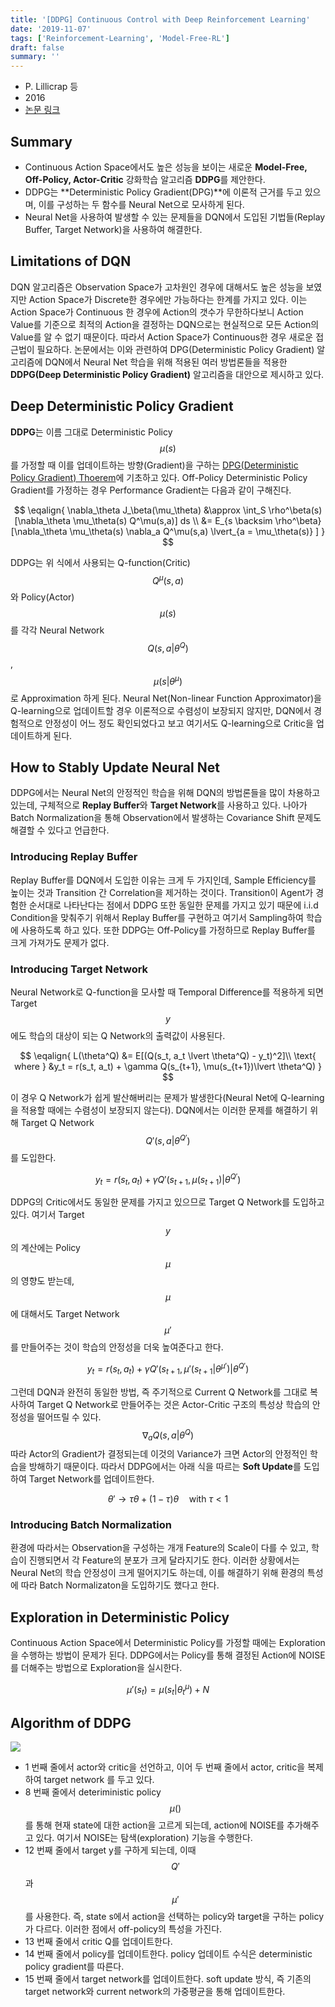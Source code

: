 ```yaml
---
title: '[DDPG] Continuous Control with Deep Reinforcement Learning'
date: '2019-11-07'
tags: ['Reinforcement-Learning', 'Model-Free-RL']
draft: false
summary: ''
---
```


- P. Lillicrap 등
- 2016
- [논문 링크](https://arxiv.org/abs/1509.02971)

## Summary

- Continuous Action Space에서도 높은 성능을 보이는 새로운 **Model-Free, Off-Policy, Actor-Critic** 강화학습 알고리즘 **DDPG**를 제안한다.
- DDPG는 **Deterministic Policy Gradient(DPG)**에 이론적 근거를 두고 있으며, 이를 구성하는 두 함수를 Neural Net으로 모사하게 된다.
- Neural Net을 사용하여 발생할 수 있는 문제들을 DQN에서 도입된 기법들(Replay Buffer, Target Network)을 사용하여 해결한다.

## Limitations of DQN

DQN 알고리즘은 Observation Space가 고차원인 경우에 대해서도 높은 성능을 보였지만 Action Space가 Discrete한 경우에만 가능하다는 한계를 가지고 있다. 이는 Action Space가 Continuous 한 경우에 Action의 갯수가 무한하다보니 Action Value를 기준으로 최적의 Action을 결정하는 DQN으로는 현실적으로 모든 Action의 Value를 알 수 없기 때문이다. 따라서 Action Space가 Continuous한 경우 새로운 접근법이 필요하다. 논문에서는 이와 관련하여 DPG(Deterministic Policy Gradient) 알고리즘에 DQN에서 Neural Net 학습을 위해 적용된 여러 방법론들을 적용한 **DDPG(Deep Deterministic Policy Gradient)** 알고리즘을 대안으로 제시하고 있다.

## Deep Deterministic Policy Gradient

**DDPG**는 이름 그대로 Deterministic Policy $$\mu(s)$$를 가정할 때 이를 업데이트하는 방향(Gradient)을 구하는 [DPG(Deterministic Policy Gradient) Thoerem](http://proceedings.mlr.press/v32/silver14.pdf?CFID=6293331&CFTOKEN=eaaee2b6cc8c9889-7610350E-DCAB-7633-E69F572DC210F301)에 기초하고 있다. Off-Policy Deterministic Policy Gradient를 가정하는 경우 Performance Gradient는 다음과 같이 구해진다.

$$
\eqalign{
\nabla_\theta J_\beta(\mu_\theta) &\approx \int_S \rho^\beta(s) [\nabla_\theta \mu_\theta(s) Q^\mu(s,a)] ds \\
&= E_{s \backsim \rho^\beta} [\nabla_\theta \mu_\theta(s) \nabla_a Q^\mu(s,a) \lvert_{a = \mu_\theta(s)} ]
}
$$

DDPG는 위 식에서 사용되는 Q-function(Critic) $$Q^\mu(s,a)$$와 Policy(Actor) $$\mu(s)$$를 각각 Neural Network $$Q(s,a \lvert \theta^Q)$$, $$\mu(s \lvert \theta^\mu)$$로 Approximation 하게 된다. Neural Net(Non-linear Function Approximator)을 Q-learning으로 업데이트할 경우 이론적으로 수렴성이 보장되지 않지만, DQN에서 경험적으로 안정성이 어느 정도 확인되었다고 보고 여기서도 Q-learning으로 Critic을 업데이트하게 된다.

## How to Stably Update Neural Net

DDPG에서는 Neural Net의 안정적인 학습을 위해 DQN의 방법론들을 많이 차용하고 있는데, 구체적으로 **Replay Buffer**와 **Target Network**를 사용하고 있다. 나아가 Batch Normalization을 통해 Observation에서 발생하는 Covariance Shift 문제도 해결할 수 있다고 언급한다.

### Introducing Replay Buffer

Replay Buffer를 DQN에서 도입한 이유는 크게 두 가지인데, Sample Efficiency를 높이는 것과 Transition 간 Correlation을 제거하는 것이다. Transition이 Agent가 경험한 순서대로 나타난다는 점에서 DDPG 또한 동일한 문제를 가지고 있기 때문에 i.i.d Condition을 맞춰주기 위해서 Replay Buffer를 구현하고 여기서 Sampling하여 학습에 사용하도록 하고 있다. 또한 DDPG는 Off-Policy를 가정하므로 Replay Buffer를 크게 가져가도 문제가 없다.

### Introducing Target Network

Neural Network로 Q-function을 모사할 때 Temporal Difference를 적용하게 되면 Target $$y$$에도 학습의 대상이 되는 Q Network의 출력값이 사용된다.

$$
\eqalign{
L(\theta^Q) &= E[(Q(s_t, a_t \lvert \theta^Q) - y_t)^2]\\
\text{ where } &y_t = r(s_t, a_t) + \gamma Q(s_{t+1}, \mu(s_{t+1})\lvert \theta^Q)
}
$$

이 경우 Q Network가 쉽게 발산해버리는 문제가 발생한다(Neural Net에 Q-learning을 적용할 때에는 수렴성이 보장되지 않는다). DQN에서는 이러한 문제를 해결하기 위해 Target Q Network $$Q'(s,a \lvert \theta^{Q'})$$를 도입한다.

$$
y_t = r(s_t, a_t) + \gamma Q'(s_{t+1}, \mu(s_{t+1})\lvert \theta^{Q'})
$$

DDPG의 Critic에서도 동일한 문제를 가지고 있으므로 Target Q Network를 도입하고 있다. 여기서 Target $$y$$의 계산에는 Policy $$\mu$$의 영향도 받는데, $$\mu$$에 대해서도 Target Network $$\mu'$$를 만들어주는 것이 학습의 안정성을 더욱 높여준다고 한다.

$$
y_t = r(s_t, a_t) + \gamma Q'(s_{t+1}, \mu'(s_{t+1} \lvert \theta^{\mu'})\lvert \theta^{Q'})
$$

그런데 DQN과 완전히 동일한 방법, 즉 주기적으로 Current Q Network를 그대로 복사하여 Target Q Network로 만들어주는 것은 Actor-Critic 구조의 특성상 학습의 안정성을 떨어뜨릴 수 있다. $$\nabla_a Q(s,a \lvert \theta^{Q})$$ 따라 Actor의 Gradient가 결정되는데 이것의 Variance가 크면 Actor의 안정적인 학습을 방해하기 때문이다. 따라서 DDPG에서는 아래 식을 따르는 **Soft Update**를 도입하여 Target Network를 업데이트한다.

$$
\theta' \rightarrow \tau\theta + (1 - \tau) \theta \quad \text{with} \ \tau < 1
$$

### Introducing Batch Normalization

환경에 따라서는 Observation을 구성하는 개개 Feature의 Scale이 다를 수 있고, 학습이 진행되면서 각 Feature의 분포가 크게 달라지기도 한다. 이러한 상황에서는 Neural Net의 학습 안정성이 크게 떨어지기도 하는데, 이를 해결하기 위해 환경의 특성에 따라 Batch Normalizaton을 도입하기도 했다고 한다.

## Exploration in Deterministic Policy

Continuous Action Space에서 Deterministic Policy를 가정할 때에는 Exploration을 수행하는 방법이 문제가 된다. DDPG에서는 Policy를 통해 결정된 Action에 NOISE를 더해주는 방법으로 Exploration을 실시한다.

$$
\mu'(s_t) = \mu (s_t \lvert \theta_t^\mu) + N
$$

## Algorithm of DDPG

<img src="/static/images/paper-review/ddpg_algorithm.png" className="mx-auto block w-full" />

- 1 번째 줄에서 actor와 critic을 선언하고, 이어 두 번째 줄에서 actor, critic을 복제하여 target network 를 두고 있다.
- 8 번째 줄에서 deteriministic policy $$\mu()$$를 통해 현재 state에 대한 action을 고르게 되는데, action에 NOISE를 추가해주고 있다. 여기서 NOISE는 탐색(exploration) 기능을 수행한다.
- 12 번째 줄에서 target y를 구하게 되는데, 이때 $$Q'$$과 $$\mu'$$를 사용한다. 즉, state s에서 action을 선택하는 policy와 target을 구하는 policy가 다르다. 이러한 점에서 off-policy의 특성을 가진다.
- 13 번째 줄에서 critic Q를 업데이트한다.
- 14 번째 줄에서 policy를 업데이트한다. policy 업데이트 수식은 deterministic policy gradient를 따른다.
- 15 번째 줄에서 target network를 업데이트한다. soft update 방식, 즉 기존의 target network와 current network의 가중평균을 통해 업데이트한다.
